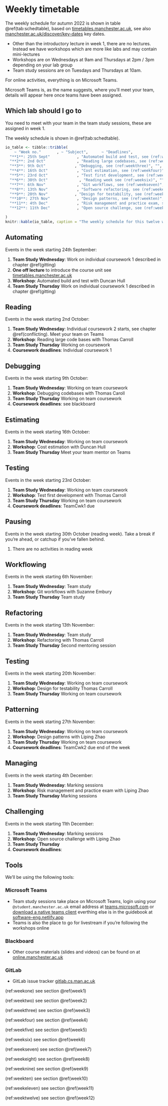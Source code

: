 # Weekly timetable {.unnumbered #timetabling}

The weekly schedule for autumn 2022 is shown in table \@ref(tab:schedtable), based on [timetables.manchester.ac.uk](https://timetables.manchester.ac.uk/), see also [manchester.ac.uk/discover/key-dates](https://www.manchester.ac.uk/discover/key-dates/) key dates.

* Other than the introductory lecture in week 1, there are no lectures. Instead we have workshops which are more like labs and may contain mini-lectures
* Workshops are on Wednesdays at 9am and Thursdays at 2pm / 3pm depending on your lab group
    <!--* [bit.ly/Tuesday-3pm-workshop](http://bit.ly/Tuesday-3pm-workshop)
    * [bit.ly/Tuesday-4pm-workshop](http://bit.ly/Tuesday-4pm-workshop)
    * [bit.ly/friday-1pm-workshop](http://bit.ly/friday-1pm-workshop)-->
* Team study sessions are on Tuesdays and Thursdays at 10am.

For online activities, everything is on Microsoft Teams.

<!--Because of constraints on the number of private channels in Teams, the year is arbitrarily split into two spaces:

1. [bit.ly/software-engineering-A](https://bit.ly/software-engineering-A)
1. [bit.ly/software-engineering-b](https://bit.ly/software-engineering-b)-->

Microsoft Teams is, as the name suggests, where you'll meet your team, details will appear here once teams have been assigned.

## Which lab should I go to {#campus}
You need to meet with your team in the team study sessions, these are assigned in week 1.
<!--
* **Teams 1-30**: 1.8 & 1.10
* **Teams 31-44**: LF31
* **Teams 44-56**: Tootill-->

The weekly schedule is shown in \@ref(tab:schedtable).

```r
io_table <- tibble::tribble(
    ~ "Week no."       , ~ "Subject",      ~ "Deadlines",
  "**1**: 25th Sept"            , "Automated build and test, see (ref:weekone)",  "",
  "**2**: 2nd Oct"              , "Reading large codebases, see (ref:weektwo)",  "IndCwk1, Fri 6th Oct, 6pm",
  "**3**: 9th Oct"             , "Debugging, see (ref:weekthree)", "",
  "**4**: 16th Oct"             , "Cost estimation, see (ref:weekfour)",  "Mentoring week 1, IndCwk2, Fri 20th Oct, 6pm",
  "**5**: 23rd Oct"             , "Test first development, see (ref:weekfive)", "TeamCwk1, 27th Oct, 6pm",
  "**6**: 30th Oct"              , "Reading week see (ref:weeksix)", "",
  "**7**: 6th Nov"              , "Git workflows, see (ref:weekseven)",  "",
  "**8**: 13th Nov"             , "Software refactoring, see (ref:weekeight)", "Mentoring week 2",
  "**9**: 20th Nov"            , "Design for testability, see (ref:weeknine)", "",
  "**10**: 27th Nov"            , "Design patterns, see (ref:weekten)", "TeamCwk2, 1st Dec, 6pm",
  "**11**: 4th Dec"             , "Risk management and practice exam, see (ref:weekeleven)", "",
  "**12**: 11th Dec"            , "Open source challenge, see (ref:weektwelve)", "",

)
knitr::kable(io_table, caption = "The weekly schedule for this twelve week course, please note we are using the week numbering from the [timetables.manchester.ac.uk](https://timetables.manchester.ac.uk/) where week zero is welcome week, and week one is the first teaching week", booktabs = TRUE)
```



## Automating {#week1}

Events in the week starting 24th September:

1. **Team Study Wednesday**: Work on individual coursework 1 described in chapter \@ref(gitting)
1. **One off lecture** to introduce the course unit see  [timetables.manchester.ac.uk](https://timetables.manchester.ac.uk/)
1. **Workshop**: Automated build and test with Duncan Hull
1. **Team Study Thursday** Work on individual coursework 1 described in chapter \@ref(gitting)
<!--1. **Coursework deadlines**: Individual individual coursework 1 can be pre-marked (automatically) if you submit by **6pm Tuesday 28th September** and finally marked when submitted by **6pm on Friday 1st October**-->


## Reading {#week2}
Events in the week starting 2nd October:

1. **Team Study Wednesday**: Individual coursework 2 starts, see chapter \@ref(conflicting). Meet your team on Teams
1. **Workshop**: Reading large code bases with Thomas Carroll
1. **Team Study Thursday** Working on coursework
1. **Coursework deadlines**: Individual coursework 1

## Debugging {#week3}
Events in the week starting 9th October:

1. **Team Study Wednesday**: Working on team coursework
1. **Workshop**: Debugging codebases with Thomas Caroll
1. **Team Study Thursday** Working on team coursework
1. **Coursework deadlines**: see blackboard


## Estimating {#week4}
Events in the week starting 16th October:

1. **Team Study Wednesday**: Working on team coursework
1. **Workshop**: Cost estimation with Duncan Hull
1. **Team Study Thursday** Meet your team mentor on Teams


## Testing {#week5}
Events in the week starting 23rd October:

1. **Team Study Wednesday**: Working on team coursework
1. **Workshop**: Test first development with Thomas Carroll
1. **Team Study Thursday** Working on team coursework
1. **Coursework deadlines**: TeamCwk1 due


## Pausing {#week6}
Events in the week starting 30th October (reading week). Take a break if you're ahead, or catchup if you've fallen behind.

1. There are no activities in reading week

## Workflowing {#week7}
Events in the week starting 6th November:

1. **Team Study Wednesday**: Team study
1. **Workshop**: Git workflows with Suzanne Embury
1. **Team Study Thursday** Team study


## Refactoring {#week8}
Events in the week starting 13th November:

1. **Team Study Wednesday**: Team study
1. **Workshop**: Refactoring with Thomas Carroll
1. **Team Study Thursday** Second mentoring session


## Testing {#week9}
Events in the week starting 20th November:

1. **Team Study Wednesday**: Working on team coursework
1. **Workshop**: Design for testability Thomas Carroll
1. **Team Study Thursday** Working on team coursework


## Patterning {#week10}
Events in the week starting 27th November:

1. **Team Study Wednesday**: Working on team coursework
1. **Workshop**: Design patterns with Liping Zhao
1. **Team Study Thursday** Working on team coursework
1. **Coursework deadlines**: TeamCwk2 due end of the week


## Managing {#week11}
Events in the week starting 4th December:

1. **Team Study Wednesday**:  Marking sessions
1. **Workshop**: Risk management and practice exam with Liping Zhao
1. **Team Study Thursday**  Marking sessions



## Challenging {#week12}
Events in the week starting 11th December:

1. **Team Study Wednesday**: Marking sessions
1. **Workshop**: Open source challenge with Liping Zhao
1. **Team Study Thursday**
1. **Coursework deadlines**:

## Tools {#tooling}

We'll be using the following tools:

### Microsoft Teams {#msfteams}

* Team study sessions take place on Microsoft Teams, login using your `@student.manchester.ac.uk` email address at [teams.microsoft.com](https://teams.microsoft.com/) or [download a native teams client](https://www.microsoft.com/en-gb/microsoft-teams/download-app) everthing else is in the guidebook at [software-eng.netlify.app](https://software-eng.netlify.app/)
* Teams is also the place to go for livestream if you're following the workshops online


### Blackboard {#blackboard}

* Other course materials (slides and videos) can be found on at [online.manchester.ac.uk](https://online.manchester.ac.uk/)

### GitLab {#gitlab}

* GitLab issue tracker [gitlab.cs.man.ac.uk](https://gitlab.cs.man.ac.uk/)


<!--hacky way to get chapter references in tables-->

(ref:weekone) see section \@ref(week1)  

(ref:weektwo) see section \@ref(week2)  

(ref:weekthree) see section \@ref(week3)  

(ref:weekfour) see section \@ref(week4)  

(ref:weekfive) see section \@ref(week5)  

(ref:weeksix) see section \@ref(week6)  

(ref:weekseven) see section \@ref(week7)  

(ref:weekeight) see section \@ref(week8)  

(ref:weeknine) see section \@ref(week9)  

(ref:weekten) see section \@ref(week10)  

(ref:weekeleven) see section \@ref(week11)  

(ref:weektwelve) see section \@ref(week12)  



